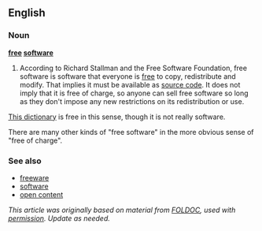 ==English==
===Noun===
'''[[free]] [[software]]'''

#According to Richard Stallman and the Free Software Foundation, free software is software that everyone is [[free]] to copy, redistribute and modify. That implies it must be available as [[source code]]. It does not imply that it is free of charge, so anyone can sell free software so long as they don't impose any new restrictions on its redistribution or use.

[[wiktionary|This dictionary]] is free in this sense, though it is not really software.

There are many other kinds of "free software" in the more obvious sense of "free of charge".

===See also===
*[[freeware]]
*[[software]]
*[[open content]]

''This article was originally based on material from [[wikipedia:FOLDOC|FOLDOC]], used with [[wikipedia:Public Domain Resources/Foldoc license|permission]]. Update as needed.''